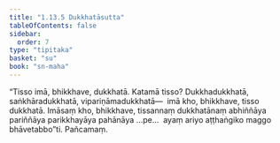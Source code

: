 ```yaml
---
title: "1.13.5 Dukkhatāsutta"
tableOfContents: false
sidebar:
  order: 7
type: "tipitaka"
basket: "su"
book: "sn-maha"
---
```



<DynamicBreadcrumb />

<Division number="165" book="sn-maha" bookNo="14" page="52">

<Paragraph number="318" book="sn-maha">
“Tisso imā, bhikkhave, dukkhatā. Katamā tisso? Dukkhadukkhatā, saṅkhāradukkhatā, vipariṇāmadukkhatā—  imā kho, bhikkhave, tisso dukkhatā. Imāsaṃ kho, bhikkhave, tissannaṃ dukkhatānaṃ abhiññāya pariññāya parikkhayāya pahānāya …pe…  ayaṃ ariyo aṭṭhaṅgiko maggo bhāvetabbo”ti.

</Paragraph>
</Division>

<Paragraph number="319" type="center" book="sn-maha">
Pañcamaṃ.
</Paragraph>